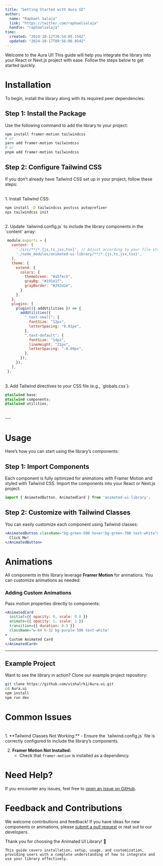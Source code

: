 ```yaml
---
title: "Getting Started with Aura UI"
author: 
  name: "Raphael Salaja"
  link: "https://twitter.com/raphaelsalaja"
  handle: "raphaelsalaja"
time:
  created: "2024-10-12T20:54:05.150Z"
  updated: "2024-10-17T09:56:06.854Z"
---
```

Welcome to the Aura UI! This guide will help you integrate the library into your React or Next.js project with ease. Follow the steps below to get started quickly.

# Installation

To begin, install the library along with its required peer dependencies:

## Step 1: Install the Package

Use the following command to add the library to your project:

```bash
npm install framer-motion tailwindcss
# or
yarn add framer-motion tailwindcss
# or
pnpm add framer-motion tailwindcss
```

## Step 2: Configure Tailwind CSS

If you don’t already have Tailwind CSS set up in your project, follow these steps:

<br />
1. Install Tailwind CSS:

   ```bash
   npm install -D tailwindcss postcss autoprefixer
   npx tailwindcss init
   ```

<br />
2. Update `tailwind.config.js` to include the library components in the `content` array:

   ```javascript
    module.exports = {
      content: [
        './src/**/*.{js,ts,jsx,tsx}', // Adjust according to your file structure
        './node_modules/animated-ui-library/**/*.{js,ts,jsx,tsx}',
      ],
      theme: {
        extend: {
          colors: {
            themeGreen: "#a5fecb",
            grayBg: "#191e1f",
            grayBorder: "#292d2e",
          }
        },
      },
      plugins: [
        plugin(({ addUtilities }) => {
          addUtilities({
            ".text-small": {
              fontSize: "12px",
              letterSpacing: "0.01px",
            },
            ".text-default": {
              fontSize: "14px",
              lineHeight: "21px",
              letterSpacing: "-0.09px",
            },
          });
        }),
      ],
    };
   ```
<br />
3. Add Tailwind directives to your CSS file (e.g., `globals.css`):

   ```css
   @tailwind base;
   @tailwind components;
   @tailwind utilities;
   ```

<br />
---

# Usage

Here’s how you can start using the library’s components:

## Step 1: Import Components

Each component is fully optimized for animations with Framer Motion and styled with Tailwind CSS. Import the components into your React or Next.js project:

```javascript
import { AnimatedButton, AnimatedCard } from 'animated-ui-library';
```

## Step 2: Customize with Tailwind Classes

You can easily customize each component using Tailwind classes:

```jsx
<AnimatedButton className="bg-green-500 hover:bg-green-700 text-white">
  Click Me!
</AnimatedButton>
```

# Animations
All components in this library leverage **Framer Motion** for animations. You can customize animations as needed:


### Adding Custom Animations

Pass motion properties directly to components:

```jsx
<AnimatedCard
  initial={{ opacity: 0, scale: 0.8 }}
  animate={{ opacity: 1, scale: 1 }}
  transition={{ duration: 0.5 }}
  className="w-64 h-32 bg-purple-500 text-white"
>
  Custom Animated Card
</AnimatedCard>
```

---

## Example Project

Want to see the library in action? Clone our example project repository:

```bash
git clone https://github.com/vishalrk1/Aura.ui.git
cd Aura.ui
npm install
npm run dev
```

# Common Issues
<br />
1. **Tailwind Classes Not Working:**
   - Ensure the `tailwind.config.js` file is correctly configured to include the library’s components.
   
2. **Framer Motion Not Installed:**
   - Check that `framer-motion` is installed as a dependency.

# Need Help?
If you encounter any issues, feel free to [open an issue on GitHub](https://github.com/vishalrk1/Aura.ui/issues).


# Feedback and Contributions
We welcome contributions and feedback! If you have ideas for new components or animations, please [submit a pull request](https://github.com/vishalrk1/Aura.ui/pulls) or reat out to our developers.


Thank you for choosing the Animated UI Library! 🚀
```
This guide covers installation, setup, usage, and customization, providing users with a complete understanding of how to integrate and use your library effectively.